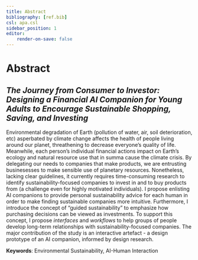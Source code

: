 ```yaml
---
title: Abstract
bibliography: [ref.bib]
csl: apa.csl
sidebar_position: 1
editor:
    render-on-save: false
---
```


# Abstract

## *The Journey from Consumer to Investor: Designing a Financial AI Companion for Young Adults to Encourage Sustainable Shopping, Saving, and Investing*

Environmental degradation of Earth (pollution of water, air, soil deterioration, etc) asperbated by climate change affects the health of people living around our planet, threathening to decrease everyone's quality of life. Meanwhile, each person's individual financial actions impact on Earth's ecology and natural resource use that in summa cause the climate crisis. By delegating our needs to companies that make products, we are entrusting businesesses to make sensible use of planetary resources. Nonetheless, lacking clear guidelines, it currently requires time-consuming research to identify sustainability-focused companies to invest in and to buy products from (a challenge even for highly motivated individuals). I propose enlisting AI companions to provide personal sustainability advice for each human in order to make finding sustainable companies more intuitive. Furthermore, I introduce the concept of "guided sustainability" to emphasize how purchasing decisions can be viewed as investments. To support this concept, I propose *interfaces* and *workflows* to help groups of people develop long-term relationships with sustainability-focused companies. The major contribution of the study is an interactive artefact - a design prototype of an AI companion, informed by design research.

**Keywords**: 
Environmental Sustainability, AI-Human Interaction